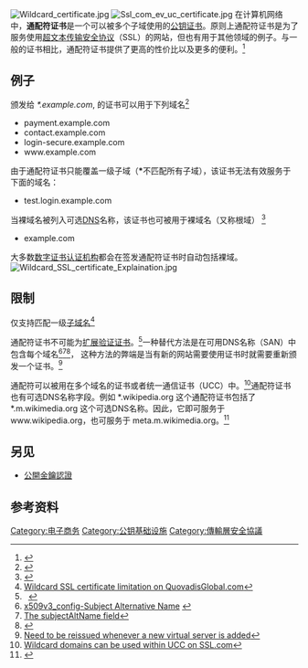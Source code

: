 {{NoteTA
|G1=IT
|T1=zh-hans:通配符证书;zh-hk:萬用字元證書;zh-tw:萬用字元憑證;
|1=zh-hans:通配符;zh-hk:萬用字元;zh-tw:萬用字元;
}}
[[File:Wildcard_certificate.jpg|right]]
[[File:Ssl_com_ev_uc_certificate.jpg|right]]
在计算机网络中，'''通配符证书'''是一个可以被多个子域使用的[[公钥证书|公钥证书]]。原则上通配符证书是为了服务使用[[超文本传输安全协议|超文本传输安全协议]]（SSL）的网站，但也有用于其他领域的例子。与一般的证书相比，通配符证书提供了更高的性价比以及更多的便利。<ref>{{Cite web|url=https://www.instantssl.com/wildcard-ssl.html|title=Wildcard SSL Certificate Explained|accessdate=17 February 2015|date=17 January 2008|last=Hendric|first=William|publisher=SSL Certificate Provider}}</ref>

== 例子 ==
颁发给 ''*.example.com'', 的证书可以用于下列域名<ref>{{Cite web|url=https://ssl.comodo.com/wildcard-ssl-certificates.php|title=Wildcard SSL Certificate Features|accessdate=17 February 2015|date=17 June  2008|last=Hendric|first=William|work=Comodo SSL|publisher=SSL Certificate Provider}}</ref>
* payment.example.com
* contact.example.com
* login-secure.example.com
* www.example.com
由于通配符证书只能覆盖一级子域（'''*'''不匹配所有子域），该证书无法有效服务于下面的域名：
* test.login.example.com
当裸域名被列入可选[[DNS|DNS]]名称，该证书也可被用于裸域名（又称根域）
<ref>{{Cite web|url=https://tools.ietf.org/html/rfc2595#page-3|title=<nowiki>RFC 2595</nowiki> - Using TLS with IMAP, POP3 and ACAP|accessdate=2014-12-15|date=June 1999|publisher=[[Internet_Engineering_Task_Force|Internet Engineering Task Force]]|quote=For example, *.example.com would match a.example.com, foo.example.com, etc. but would not match example.com.|page=3}}</ref>
* example.com
大多数[[数字证书认证机构|数字证书认证机构]]都会在签发通配符证书时自动包括裸域。
[[File:Wildcard_SSL_certificate_Explaination.jpg|thumb]]

==限制==
仅支持匹配一级[[子域名|子域名]]<ref>[https://support.quovadisglobal.com/KB/a60/will-ssl-work-with-multilevel-wildcards.aspx?KBSearchID=10223 Wildcard SSL certificate limitation on QuovadisGlobal.com]</ref>

通配符证书不可能为[[扩展验证证书|扩展验证证书]]。<ref>
  {{cite web
      | url= https://cabforum.org/wp-content/uploads/EV-V1_5_2Libre.pdf#page=16
      | title= Guidelines For The Issuance And Management Of Extended Validation Certificates, Version 1.5.2
      | publisher= CA/Browser Forum
      | quote= Wildcard certificates are not allowed for EV Certificates.
      | page= 10
      | date=2014-10-16
      | accessdate= 2014-12-15
  }}
</ref>一种替代方法是在可用DNS名称（SAN）中包含每个域名<ref>[https://www.openssl.org/docs/apps/x509v3_config.html#Subject_Alternative_Name_ x509v3_config-Subject Alternative Name] {{webarchive|url=https://web.archive.org/web/20150815131317/http://openssl.org/docs/apps/x509v3_config.html |date=2015-08-15 }}</ref><ref>[[Server_Name_Indication#How_SNI_fixes_the_problem|The subjectAltName field]]</ref><ref>{{Cite web |url=https://www.symantec.com/theme.jsp?themeid=san-ssl-certificates |title=The SAN option is available for EV SSL Certificates on Symantec.com |access-date=2016-03-09 |archive-url=https://web.archive.org/web/20130524190949/http://www.symantec.com/theme.jsp?themeid=san-ssl-certificates |archive-date=2013-05-24 |dead-url=yes }}</ref>，
这种方法的弊端是当有新的网站需要使用证书时就需要重新颁发一个证书。<ref>[[Transport_Layer_Security#Support_for_name-based_virtual_servers|Need to be reissued whenever a new virtual server is added]]</ref>

通配符可以被用在多个域名的证书或者统一通信证书（UCC）中。<ref>[https://www.ssl.com/certificates/wildcard Wildcard domains can be used within UCC on SSL.com]</ref>通配符证书也有可选DNS名称字段。例如 *.wikipedia.org 这个通配符证书包括了 *.m.wikimedia.org 这个可选DNS名称。因此，它即可服务于 www.wikipedia.org，也可服务于 meta.m.wikimedia.org。<ref>{{Cite web |url=http://www.ssltools.com/certificate_lookup/www.wikipedia.org |title=SSLTools Certificate Lookup of Wikipedia.org's wildcard ssl certificate |access-date=2016-03-09 |archive-url=https://web.archive.org/web/20160613214647/http://www.ssltools.com/certificate_lookup/www.wikipedia.org |archive-date=2016-06-13 |dead-url=yes }}</ref>

== 另见 ==
* [[公開金鑰認證|公開金鑰認證]]

== 参考资料 ==
{{Reflist|30em}}

{{TLS和SSL}}
[[Category:电子商务|Category:电子商务]]
[[Category:公钥基础设施|Category:公钥基础设施]]
[[Category:傳輸層安全協議|Category:傳輸層安全協議]]